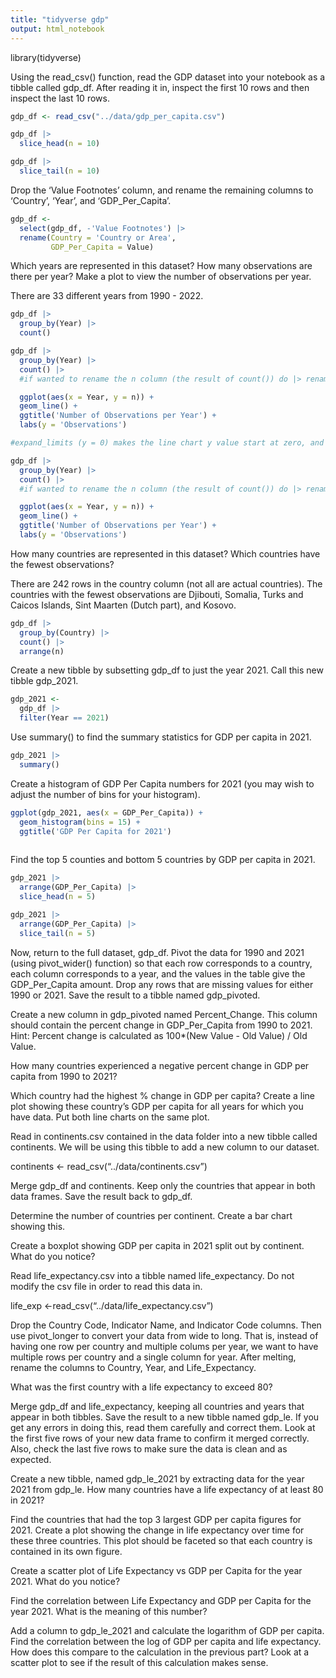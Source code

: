 ```yaml
---
title: "tidyverse gdp"
output: html_notebook
---
```


library(tidyverse)

Using the read_csv() function, read the GDP dataset into your notebook as a tibble called gdp_df. After reading it in, inspect the first 10 rows and then inspect the last 10 rows.

```r
gdp_df <- read_csv("../data/gdp_per_capita.csv")
```
```r
gdp_df |> 
  slice_head(n = 10)
```

```r
gdp_df |> 
  slice_tail(n = 10)
```


Drop the 'Value Footnotes' column, and rename the remaining columns to 'Country', 'Year', and 'GDP_Per_Capita'.

```r
gdp_df <- 
  select(gdp_df, -'Value Footnotes') |> 
  rename(Country = 'Country or Area',
         GDP_Per_Capita = Value)
```


Which years are represented in this dataset? How many observations are there per year? Make a plot to view the number of observations per year.

There are 33 different years from 1990 - 2022.

```r
gdp_df |> 
  group_by(Year) |> 
  count()
```


```r
gdp_df |> 
  group_by(Year) |> 
  count() |> 
  #if wanted to rename the n column (the result of count()) do |> rename(year_count = n)

  ggplot(aes(x = Year, y = n)) + 
  geom_line() + 
  ggtitle('Number of Observations per Year') +
  labs(y = 'Observations')

#expand_limits (y = 0) makes the line chart y value start at zero, and condenses the line chart
```

```r
gdp_df |> 
  group_by(Year) |> 
  count() |> 
  #if wanted to rename the n column (the result of count()) do |> rename(year_count = n)

  ggplot(aes(x = Year, y = n)) + 
  geom_line() + 
  ggtitle('Number of Observations per Year') +
  labs(y = 'Observations')
```



How many countries are represented in this dataset? Which countries have the fewest observations?

There are 242 rows in the country column (not all are actual countries). The countries with the fewest observations are Djibouti, Somalia, Turks and Caicos Islands, Sint Maarten (Dutch part), and Kosovo.

```r
gdp_df |> 
  group_by(Country) |> 
  count() |> 
  arrange(n)
```



Create a new tibble by subsetting gdp_df to just the year 2021. Call this new tibble gdp_2021.

```r
gdp_2021 <- 
  gdp_df |> 
  filter(Year == 2021)
```


Use summary() to find the summary statistics for GDP per capita in 2021.

```r
gdp_2021 |> 
  summary()
```


Create a histogram of GDP Per Capita numbers for 2021 (you may wish to adjust the number of bins for your histogram).

```r
ggplot(gdp_2021, aes(x = GDP_Per_Capita)) + 
  geom_histogram(bins = 15) + 
  ggtitle('GDP Per Capita for 2021')
  
```


Find the top 5 counties and bottom 5 countries by GDP per capita in 2021.

```r
gdp_2021 |> 
  arrange(GDP_Per_Capita) |> 
  slice_head(n = 5)
```
```r
gdp_2021 |> 
  arrange(GDP_Per_Capita) |> 
  slice_tail(n = 5)
```


Now, return to the full dataset, gdp_df. Pivot the data for 1990 and 2021 (using pivot_wider() function) so that each row corresponds to a country, each column corresponds to a year, and the values in the table give the GDP_Per_Capita amount. Drop any rows that are missing values for either 1990 or 2021. Save the result to a tibble named gdp_pivoted.

Create a new column in gdp_pivoted named Percent_Change. This column should contain the percent change in GDP_Per_Capita from 1990 to 2021. Hint: Percent change is calculated as 100*(New Value - Old Value) / Old Value.

How many countries experienced a negative percent change in GDP per capita from 1990 to 2021?

Which country had the highest % change in GDP per capita? Create a line plot showing these country's GDP per capita for all years for which you have data. Put both line charts on the same plot.

Read in continents.csv contained in the data folder into a new tibble called continents. We will be using this tibble to add a new column to our dataset.

continents <- read_csv("../data/continents.csv")

Merge gdp_df and continents. Keep only the countries that appear in both data frames. Save the result back to gdp_df.

Determine the number of countries per continent. Create a bar chart showing this.

Create a boxplot showing GDP per capita in 2021 split out by continent. What do you notice?

Read life_expectancy.csv into a tibble named life_expectancy. Do not modify the csv file in order to read this data in.

life_exp <-read_csv("../data/life_expectancy.csv")

Drop the Country Code, Indicator Name, and Indicator Code columns. Then use pivot_longer to convert your data from wide to long. That is, instead of having one row per country and multiple colums per year, we want to have multiple rows per country and a single column for year. After melting, rename the columns to Country, Year, and Life_Expectancy.

What was the first country with a life expectancy to exceed 80?

Merge gdp_df and life_expectancy, keeping all countries and years that appear in both tibbles. Save the result to a new tibble named gdp_le. If you get any errors in doing this, read them carefully and correct them. Look at the first five rows of your new data frame to confirm it merged correctly. Also, check the last five rows to make sure the data is clean and as expected.

Create a new tibble, named gdp_le_2021 by extracting data for the year 2021 from gdp_le. How many countries have a life expectancy of at least 80 in 2021?

Find the countries that had the top 3 largest GDP per capita figures for 2021. Create a plot showing the change in life expectancy over time for these three countries. This plot should be faceted so that each country is contained in its own figure.

Create a scatter plot of Life Expectancy vs GDP per Capita for the year 2021. What do you notice?

Find the correlation between Life Expectancy and GDP per Capita for the year 2021. What is the meaning of this number?

Add a column to gdp_le_2021 and calculate the logarithm of GDP per capita. Find the correlation between the log of GDP per capita and life expectancy. How does this compare to the calculation in the previous part? Look at a scatter plot to see if the result of this calculation makes sense.